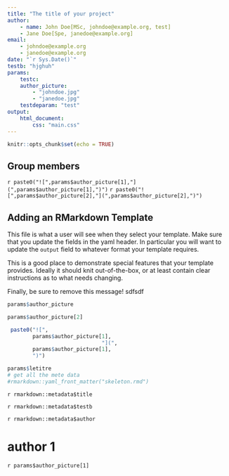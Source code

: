 ```yaml
---
title: "The title of your project"
author: 
    - name: John Doe[MSc, johndoe@example.org, test]
    - Jane Doe[Spe, janedoe@example.org]
email:
    - johndoe@example.org
    - janedoe@example.org
date: "`r Sys.Date()`"
testb: "hjghuh"
params:
    testc: 
    author_picture:
        - "johndoe.jpg"
        - "janedoe.jpg"
    testdeparam: "test"
output:
    html_document:
        css: "main.css"
---
```


```r
knitr::opts_chunk$set(echo = TRUE)
```

## Group members

`r paste0("![",params$author_picture[1],"](",params$author_picture[1],")")`{width=100px}
`r paste0("![",params$author_picture[2],"](",params$author_picture[2],")")`{width=100px}


## Adding an RMarkdown Template



This file is what a user will see when they select your template. Make sure that you update the fields in the yaml header. In particular you will want to update the `output` field to whatever format your template requires.

This is a good place to demonstrate special features that your template provides. Ideally it should knit out-of-the-box, or at least contain clear instructions as to what needs changing.

Finally, be sure to remove this message!
sdfsdf


```r
params$author_picture

```



```r
params$author_picture[2]

```

```r
 paste0("![",
        params$author_picture[1],
                              "](",
        params$author_picture[1],
        ")")
```

```r
params$letitre
# get all the mete data
#rmarkdown::yaml_front_matter("skeleton.rmd")
```
`r rmarkdown::metadata$title`

`r rmarkdown::metadata$testb`

`r rmarkdown::metadata$author`



# author 1

`r params$author_picture[1]`



